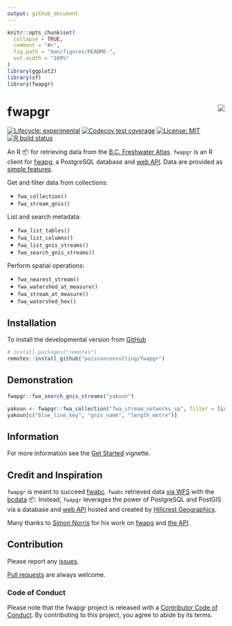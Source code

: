 ```yaml
---
output: github_document
---
```


<!-- README.md is generated from README.Rmd. Please edit that file -->

```r
knitr::opts_chunk$set(
  collapse = TRUE,
  comment = "#>",
  fig.path = "man/figures/README-",
  out.width = "100%"
)
library(ggplot2)
library(sf)
library(fwapgr)
```

# fwapgr <img src="man/figures/logo.png" align="right" />

<!-- badges: start -->
[![Lifecycle: experimental](https://img.shields.io/badge/lifecycle-experimental-orange.svg)](https://www.tidyverse.org/lifecycle/#experimental)
[![Codecov test coverage](https://codecov.io/gh/poissonconsulting/fwapgr/branch/master/graph/badge.svg)](https://codecov.io/gh/poissonconsulting/fwapgr?branch=master)
[![License: MIT](https://img.shields.io/badge/License-MIT-green.svg)](https://opensource.org/licenses/MIT)
[![R build status](https://github.com/poissonconsulting/fwapgr/workflows/R-CMD-check/badge.svg)](https://github.com/poissonconsulting/fwapgr/actions)
<!-- badges: end -->

An R 📦 for retrieving data from the [B.C. Freshwater Atlas](https://www2.gov.bc.ca/gov/content/data/geographic-data-services/topographic-data/freshwater). `fwapgr` is an R client for [fwapg](https://github.com/smnorris/fwapg), a PostgreSQL database and [web API](https://hillcrestgeo.ca/fwapg/). Data are provided as [simple features](https://github.com/r-spatial/sf).  

Get and filter data from collections:  

* `fwa_collection()`  
* `fwa_stream_gnis()`  

List and search metadata:  

* `fwa_list_tables()`  
* `fwa_list_columns()`  
* `fwa_list_gnis_streams()`  
* `fwa_search_gnis_streams()`  

Perform spatial operations:  

* `fwa_nearest_stream()`  
* `fwa_watershed_at_measure()`  
* `fwa_stream_at_measure()`  
* `fwa_watershed_hex()`  


## Installation

To install the developmental version from [GitHub](https://github.com/poissonconsulting/fwapgr)
```r
# install.packages("remotes")
remotes::install_github("poissonconsulting/fwapgr")
```

## Demonstration
```r
fwapgr::fwa_search_gnis_streams("yakoun")

yakoun <- fwapgr::fwa_collection("fwa_stream_networks_sp", filter = list(gnis_name = 'Yakoun River'))
yakoun[c("blue_line_key", "gnis_name", "length_metre")]
```

## Information

For more information see the [Get Started](https://poissonconsulting.github.io/fwapgr/articles/fwapgr.html) vignette.

## Credit and Inspiration
`fwapgr` is meant to succeed [fwabc](https://github.com/poissonconsulting/fwabc). `fwabc` retrieved data [via WFS](https://openmaps.gov.bc.ca/geo/pub/wfs?service=WFS&version=2.0.0&request=GetFeature&typeName=WHSE_BASEMAPPING.FWA_LAKES_POLY&outputFormat=json&SRSNAME=epsg%3A3005&CQL_FILTER=GNIS_NAME_1=%27Quamichan%20Lake%27) with the [bcdata](https://github.com/bcgov/bcdata) 📦. Instead, `fwapgr` leverages the power of PostgreSQL and PostGIS via a database and [web API](https://hillcrestgeo.ca/fwapg/) hosted and created by [Hillcrest Geographics](https://hillcrestgeo.ca/main/).

Many thanks to [Simon Norris](https://github.com/smnorris/fwapg) for his work on [fwapg](https://github.com/smnorris/fwapg) and [the API](https://hillcrestgeo.ca/fwapg/).

## Contribution

Please report any [issues](https://github.com/poissonconsulting/fwapgr/issues).

[Pull requests](https://github.com/poissonconsulting/fwapgr/pulls) are always welcome.

### Code of Conduct

Please note that the fwapgr project is released with a [Contributor Code of Conduct](https://www.contributor-covenant.org/version/1/0/0/code-of-conduct/). By contributing to this project, you agree to abide by its terms.
